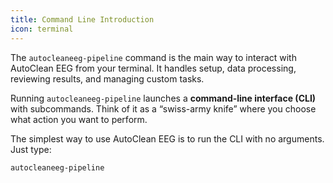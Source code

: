 ```yaml
---
title: Command Line Introduction
icon: terminal
---
```



The `autocleaneeg-pipeline` command is the main way to interact with AutoClean EEG from your terminal. It handles setup, data processing, reviewing results, and managing custom tasks.

Running `autocleaneeg-pipeline` launches a **command-line interface (CLI)** with subcommands. Think of it as a “swiss-army knife” where you choose what action you want to perform.

The simplest way to use AutoClean EEG is to run the CLI with no arguments.
Just type:

```bash
autocleaneeg-pipeline
```

<Asciinema src="/images/casts/cli-intro.cast" poster="npt:0:3" idle-time-limit="2" cols={80} rows={24} theme="monokai" speed={1} />

<MyJSXSnippet />
